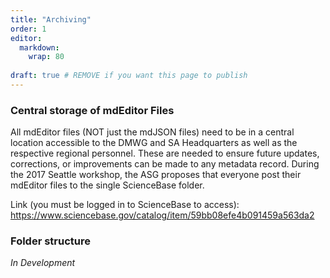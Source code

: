 ```yaml
---
title: "Archiving"
order: 1
editor: 
  markdown: 
    wrap: 80
    
draft: true # REMOVE if you want this page to publish   
---
```


### Central storage of mdEditor Files

All mdEditor files (NOT just the mdJSON files) need to be in a central location
accessible to the DMWG and SA Headquarters as well as the respective regional
personnel. These are needed to ensure future updates, corrections, or
improvements can be made to any metadata record. During the 2017 Seattle
workshop, the ASG proposes that everyone post their mdEditor files to the single
ScienceBase folder.

Link (you must be logged in to ScienceBase to access):
<https://www.sciencebase.gov/catalog/item/59bb08efe4b091459a563da2>

### Folder structure

*In Development*

